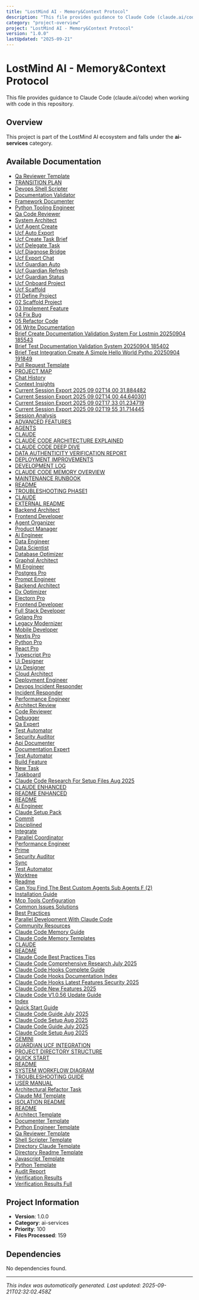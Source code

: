```yaml
---
title: "LostMind AI - Memory&Context Protocol"
description: "This file provides guidance to Claude Code (claude.ai/code) when working with code in this repository."
category: "project-overview"
project: "LostMind AI - Memory&Context Protocol"
version: "1.0.0"
lastUpdated: "2025-09-21"
---
```


# LostMind AI - Memory&Context Protocol

This file provides guidance to Claude Code (claude.ai/code) when working with code in this repository.

## Overview

This project is part of the LostMind AI ecosystem and falls under the **ai-services** category.

## Available Documentation

- [Qa Reviewer Template](./qa_reviewer_template)
- [TRANSITION PLAN](./TRANSITION_PLAN)
- [Devops Shell Scripter](./devops-shell-scripter)
- [Documentation Validator](./documentation-validator)
- [Framework Documenter](./framework-documenter)
- [Python Tooling Engineer](./python-tooling-engineer)
- [Qa Code Reviewer](./qa-code-reviewer)
- [System Architect](./system-architect)
- [Ucf Agent Create](./ucf-agent-create)
- [Ucf Auto Export](./ucf-auto-export)
- [Ucf Create Task Brief](./ucf-create-task-brief)
- [Ucf Delegate Task](./ucf-delegate-task)
- [Ucf Diagnose Bridge](./ucf-diagnose-bridge)
- [Ucf Export Chat](./ucf-export-chat)
- [Ucf Guardian Auto](./ucf-guardian-auto)
- [Ucf Guardian Refresh](./ucf-guardian-refresh)
- [Ucf Guardian Status](./ucf-guardian-status)
- [Ucf Onboard Project](./ucf-onboard-project)
- [Ucf Scaffold](./ucf-scaffold)
- [01 Define Project](./01_define_project)
- [02 Scaffold Project](./02_scaffold_project)
- [03 Implement Feature](./03_implement_feature)
- [04 Fix Bug](./04_fix_bug)
- [05 Refactor Code](./05_refactor_code)
- [06 Write Documentation](./06_write_documentation)
- [Brief Create Documentation Validation System For Lostmin 20250904 185543](./brief_create-documentation-validation-system-for-lostmin_20250904_185543)
- [Brief Test Documentation Validation System 20250904 185402](./brief_test-documentation-validation-system_20250904_185402)
- [Brief Test Integration Create A Simple Hello World Pytho 20250904 191849](./brief_test-integration-create-a-simple-hello-world-pytho_20250904_191849)
- [Pull Request Template](./pull_request_template)
- [PROJECT MAP](./PROJECT_MAP)
- [Chat History](./chat_history)
- [Context Insights](./context_insights)
- [Current Session Export 2025 09 02T14 00 31.884482](./current_session_export_2025-09-02T14-00-31-884482)
- [Current Session Export 2025 09 02T14 00 44.640301](./current_session_export_2025-09-02T14-00-44-640301)
- [Current Session Export 2025 09 02T17 33 01.234719](./current_session_export_2025-09-02T17-33-01-234719)
- [Current Session Export 2025 09 02T19 55 31.714445](./current_session_export_2025-09-02T19-55-31-714445)
- [Session Analysis](./session_analysis)
- [ADVANCED FEATURES](./ADVANCED_FEATURES)
- [AGENTS](./AGENTS)
- [CLAUDE](./ai-context)
- [CLAUDE CODE ARCHITECTURE EXPLAINED](./ai-context)
- [CLAUDE CODE DEEP DIVE](./ai-context)
- [DATA AUTHENTICITY VERIFICATION REPORT](./DATA_AUTHENTICITY_VERIFICATION_REPORT)
- [DEPLOYMENT IMPROVEMENTS](./DEPLOYMENT_IMPROVEMENTS)
- [DEVELOPMENT LOG](./DEVELOPMENT_LOG)
- [CLAUDE CODE MEMORY OVERVIEW](./ai-context)
- [MAINTENANCE RUNBOOK](./MAINTENANCE_RUNBOOK)
- [README](./readme)
- [TROUBLESHOOTING PHASE1](./TROUBLESHOOTING_PHASE1)
- [CLAUDE](./ai-context)
- [EXTERNAL README](./EXTERNAL_README)
- [Backend Architect](./backend-architect)
- [Frontend Developer](./frontend-developer)
- [Agent Organizer](./agent-organizer)
- [Product Manager](./product-manager)
- [Ai Engineer](./ai-engineer)
- [Data Engineer](./data-engineer)
- [Data Scientist](./data-scientist)
- [Database Optimizer](./database-optimizer)
- [Graphql Architect](./graphql-architect)
- [Ml Engineer](./ml-engineer)
- [Postgres Pro](./postgres-pro)
- [Prompt Engineer](./prompt-engineer)
- [Backend Architect](./backend-architect)
- [Dx Optimizer](./dx-optimizer)
- [Electorn Pro](./electorn-pro)
- [Frontend Developer](./frontend-developer)
- [Full Stack Developer](./full-stack-developer)
- [Golang Pro](./golang-pro)
- [Legacy Modernizer](./legacy-modernizer)
- [Mobile Developer](./mobile-developer)
- [Nextjs Pro](./nextjs-pro)
- [Python Pro](./python-pro)
- [React Pro](./react-pro)
- [Typescript Pro](./typescript-pro)
- [Ui Designer](./ui-designer)
- [Ux Designer](./ux-designer)
- [Cloud Architect](./cloud-architect)
- [Deployment Engineer](./deployment-engineer)
- [Devops Incident Responder](./devops-incident-responder)
- [Incident Responder](./incident-responder)
- [Performance Engineer](./performance-engineer)
- [Architect Review](./architect-review)
- [Code Reviewer](./code-reviewer)
- [Debugger](./debugger)
- [Qa Expert](./qa-expert)
- [Test Automator](./test-automator)
- [Security Auditor](./security-auditor)
- [Api Documenter](./api-documenter)
- [Documentation Expert](./documentation-expert)
- [Test Automator](./test-automator)
- [Build Feature](./build-feature)
- [New Task](./new-task)
- [Taskboard](./Taskboard)
- [Claude Code Research For Setup Files Aug 2025](./ai-context)
- [CLAUDE ENHANCED](./ai-context)
- [README ENHANCED](./README-ENHANCED)
- [README](./readme)
- [Ai Engineer](./ai-engineer)
- [Claude Setup Pack](./ai-context)
- [Commit](./commit)
- [Disciplined](./disciplined)
- [Integrate](./integrate)
- [Parallel Coordinator](./parallel-coordinator)
- [Performance Engineer](./performance-engineer)
- [Prime](./prime)
- [Security Auditor](./security-auditor)
- [Sync](./sync)
- [Test Automator](./test-automator)
- [Worktree](./worktree)
- [Readme](./readme)
- [Can You Find The Best Custom Agents   Sub Agents F (2)](./can-you-find-the-best-custom-agents-_-sub-agents-f--2-)
- [Installation Guide](./installation_guide)
- [Mcp Tools Configuration](./mcp_tools_configuration)
- [Common Issues Solutions](./common_issues_solutions)
- [Best Practices](./best_practices)
- [Parallel Development With Claude Code](./ai-context)
- [Community Resources](./community_resources)
- [Claude Code Memory Guide](./ai-context)
- [Claude Code Memory Templates](./ai-context)
- [CLAUDE](./ai-context)
- [README](./readme)
- [Claude Code Best Practices Tips](./ai-context)
- [Claude Code Comprehensive Research July 2025](./ai-context)
- [Claude Code Hooks Complete Guide](./ai-context)
- [Claude Code Hooks Documentation Index](./ai-context)
- [Claude Code Hooks Latest Features Security 2025](./ai-context)
- [Claude Code New Features 2025](./ai-context)
- [Claude Code V1.0.56 Update Guide](./ai-context)
- [Index](./index)
- [Quick Start Guide](./quick_start_guide)
- [Claude Code Guide July 2025](./ai-context)
- [Claude Code Setup Aug 2025](./ai-context)
- [Claude Code Guide July 2025](./ai-context)
- [Claude Code Setup Aug 2025](./ai-context)
- [GEMINI](./GEMINI)
- [GUARDIAN UCF INTEGRATION](./GUARDIAN_UCF_INTEGRATION)
- [PROJECT DIRECTORY STRUCTURE](./PROJECT_DIRECTORY_STRUCTURE)
- [QUICK START](./QUICK_START)
- [README](./readme)
- [SYSTEM WORKFLOW DIAGRAM](./SYSTEM_WORKFLOW_DIAGRAM)
- [TROUBLESHOOTING GUIDE](./TROUBLESHOOTING_GUIDE)
- [USER MANUAL](./USER_MANUAL)
- [Architectural Refactor Task](./architectural-refactor-task)
- [Claude Md Template](./ai-context)
- [ISOLATION README](./ISOLATION_README)
- [README](./readme)
- [Architect Template](./architect_template)
- [Documenter Template](./documenter_template)
- [Python Engineer Template](./python_engineer_template)
- [Qa Reviewer Template](./qa_reviewer_template)
- [Shell Scripter Template](./shell_scripter_template)
- [Directory Claude Template](./ai-context)
- [Directory Readme Template](./directory_readme_template)
- [Javascript Template](./javascript_template)
- [Python Template](./python_template)
- [Audit Report](./audit_report)
- [Verification Results](./verification_results)
- [Verification Results Full](./verification_results_full)

## Project Information

- **Version**: 1.0.0
- **Category**: ai-services
- **Priority**: 100
- **Files Processed**: 159

## Dependencies

No dependencies found.

---
*This index was automatically generated. Last updated: 2025-09-21T02:32:02.458Z*
